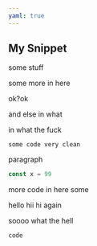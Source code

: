```yaml
---
yaml: true
---
```


## My Snippet

some stuff

some more in here

ok?ok

and else in what

in what the fuck

```
some code very clean
```

paragraph

```js
const x = 99
```

more code in here
some

hello hii hi again

soooo what the hell

```
code
```